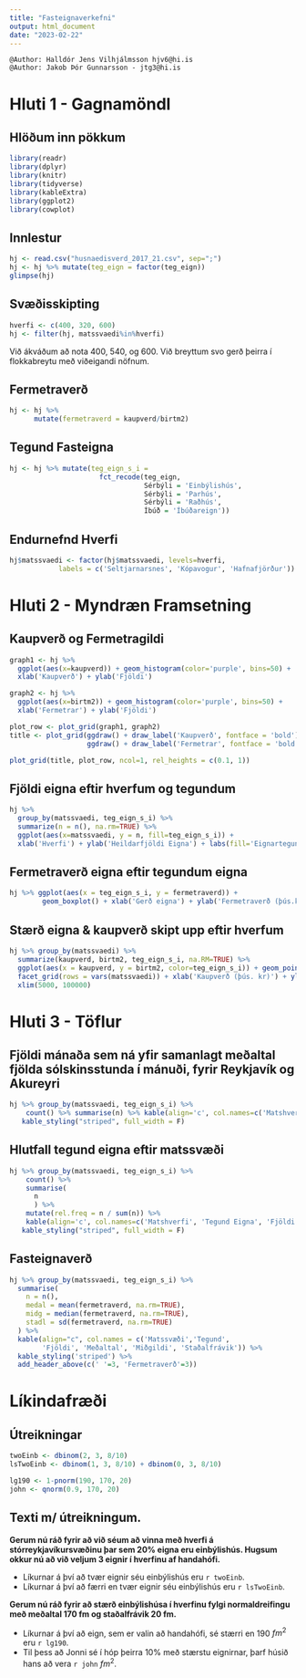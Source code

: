 ```yaml
---
title: "Fasteignaverkefni"
output: html_document
date: "2023-02-22"
---
```


```
@Author: Halldór Jens Vilhjálmsson hjv6@hi.is
@Author: Jakob Þór Gunnarsson - jtg3@hi.is
```
# Hluti 1 - Gagnamöndl

## Hlöðum inn pökkum
```r
library(readr)
library(dplyr)
library(knitr)
library(tidyverse)
library(kableExtra)
library(ggplot2)
library(cowplot)
```

## Innlestur 
```r
hj <- read.csv("husnaedisverd_2017_21.csv", sep=";")
hj <- hj %>% mutate(teg_eign = factor(teg_eign))
glimpse(hj)
```

## Svæðisskipting
```r
hverfi <- c(400, 320, 600)
hj <- filter(hj, matssvaedi%in%hverfi)
```

Við ákváðum að nota 400, 540, og 600. Við breyttum svo gerð þeirra í flokkabreytu með viðeigandi nöfnum.

## Fermetraverð
```r
hj <- hj %>%
      mutate(fermetraverd = kaupverd/birtm2)
```

## Tegund Fasteigna
```R
hj <- hj %>% mutate(teg_eign_s_i = 
                      fct_recode(teg_eign, 
                                 Sérbýli = 'Einbýlishús', 
                                 Sérbýli = 'Parhús', 
                                 Sérbýli = 'Raðhús', 
                                 Íbúð = 'Íbúðareign'))
```

## Endurnefnd Hverfi
```R
hj$matssvaedi <- factor(hj$matssvaedi, levels=hverfi,
            labels = c('Seltjarnarsnes', 'Kópavogur', 'Hafnafjörður'))
```

# Hluti 2 - Myndræn Framsetning

## Kaupverð og Fermetragildi
```r
graph1 <- hj %>%
  ggplot(aes(x=kaupverd)) + geom_histogram(color='purple', bins=50) + 
  xlab('Kaupverð') + ylab('Fjöldi')

graph2 <- hj %>%
  ggplot(aes(x=birtm2)) + geom_histogram(color='purple', bins=50) + 
  xlab('Fermetrar') + ylab('Fjöldi')

plot_row <- plot_grid(graph1, graph2)
title <- plot_grid(ggdraw() + draw_label('Kaupverð', fontface = 'bold'), 
                   ggdraw() + draw_label('Fermetrar', fontface = 'bold'))

plot_grid(title, plot_row, ncol=1, rel_heights = c(0.1, 1))
```


## Fjöldi eigna eftir hverfum og tegundum

```r
hj %>% 
  group_by(matssvaedi, teg_eign_s_i) %>% 
  summarize(n = n(), na.rm=TRUE) %>%
  ggplot(aes(x=matssvaedi, y = n, fill=teg_eign_s_i)) + 
  xlab('Hverfi') + ylab('Heildarfjöldi Eigna') + labs(fill='Eignartegund') + geom_bar(stat="identity", position='dodge')
```

## Fermetraverð eigna eftir tegundum eigna

```r
hj %>% ggplot(aes(x = teg_eign_s_i, y = fermetraverd)) + 
        geom_boxplot() + xlab('Gerð eigna') + ylab('Fermetraverð (þús.kr)')
```

## Stærð eigna & kaupverð skipt upp eftir hverfum

```r
hj %>% group_by(matssvaedi) %>%
  summarize(kaupverd, birtm2, teg_eign_s_i, na.RM=TRUE) %>%
  ggplot(aes(x = kaupverd, y = birtm2, color=teg_eign_s_i)) + geom_point() + 
  facet_grid(rows = vars(matssvaedi)) + xlab('Kaupverð (þús. kr)') + ylab('Stærð (m^2)') + labs(color='Tegund Eigna') + 
  xlim(5000, 100000)
```

# Hluti 3 - Töflur 

## Fjöldi mánaða sem ná yfir samanlagt meðaltal fjölda sólskinsstunda í mánuði, fyrir Reykjavík og Akureyri
```R
hj %>% group_by(matssvaedi, teg_eign_s_i) %>%
    count() %>% summarise(n) %>% kable(align='c', col.names=c('Matshverfi', 'Tegund Eigna', 'Fjöldi')) %>%
   kable_styling("striped", full_width = F)
```

## Hlutfall tegund eigna eftir matssvæði
```R
hj %>% group_by(matssvaedi, teg_eign_s_i) %>%
    count() %>% 
    summarise(
      n
      ) %>% 
    mutate(rel.freq = n / sum(n)) %>%
    kable(align='c', col.names=c('Matshverfi', 'Tegund Eigna', 'Fjöldi', 'Ratio')) %>%
   kable_styling("striped", full_width = F)
```

## Fasteignaverð
```R
hj %>% group_by(matssvaedi, teg_eign_s_i) %>%
  summarise(
    n = n(),
    medal = mean(fermetraverd, na.rm=TRUE),
    midg = median(fermetraverd, na.rm=TRUE),
    stadl = sd(fermetraverd, na.rm=TRUE)
  ) %>% 
  kable(align="c", col.names = c('Matssvæði','Tegund', 
        'Fjöldi', 'Meðaltal', 'Miðgildi', 'Staðalfrávik')) %>% 
  kable_styling('striped') %>%
  add_header_above(c(' '=3, 'Fermetraverð'=3))
```

# Líkindafræði

## Útreikningar
``` R
twoEinb <- dbinom(2, 3, 8/10)
lsTwoEinb <- dbinom(1, 3, 8/10) + dbinom(0, 3, 8/10)

lg190 <- 1-pnorm(190, 170, 20)
john <- qnorm(0.9, 170, 20)
```

## Texti m/ útreikningum.

**Gerum nú ráð fyrir að við séum að vinna með hverfi á stórreykjavíkursvæðinu þar sem 20% eigna eru einbýlishús. Hugsum okkur nú að við veljum 3 eignir í hverfinu af handahófi.**

* Líkurnar á því að tvær eignir séu einbýlishús eru `r twoEinb`.
* Líkurnar á því að færri en tvær eignir séu einbýlishús eru `r lsTwoEinb`.

**Gerum nú ráð fyrir að stærð einbýlishúsa í hverfinu fylgi normaldreifingu með meðaltal 170 fm og staðalfrávik 20 fm.**

* Líkurnar á því að eign, sem er valin að handahófi, sé stærri en 190 $fm^2$ eru `r lg190`.
* Til þess að Jonni sé í hóp þeirra 10% með stærstu eignirnar, þarf húsið hans að vera `r john` $fm^2$.